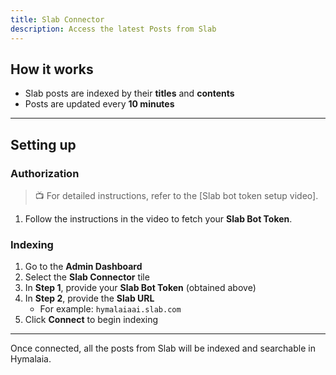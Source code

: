 ```yaml
---
title: Slab Connector
description: Access the latest Posts from Slab
---
```


## How it works

- Slab posts are indexed by their **titles** and **contents**
- Posts are updated every **10 minutes**
  
---

## Setting up

### Authorization

> 📺 For detailed instructions, refer to the [Slab bot token setup video].

1. Follow the instructions in the video to fetch your **Slab Bot Token**.

### Indexing

1. Go to the **Admin Dashboard**
2. Select the **Slab Connector** tile
3. In **Step 1**, provide your **Slab Bot Token** (obtained above)
4. In **Step 2**, provide the **Slab URL**
   - For example: `hymalaiaai.slab.com`
5. Click **Connect** to begin indexing

---

Once connected, all the posts from Slab will be indexed and searchable in Hymalaia.

